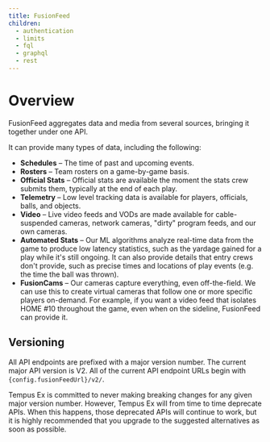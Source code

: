 ```yaml
---
title: FusionFeed
children:
  - authentication
  - limits
  - fql
  - graphql
  - rest
---
```

# Overview

FusionFeed aggregates data and media from several sources, bringing it together under one API.

It can provide many types of data, including the following:

* **Schedules** – The time of past and upcoming events.
* **Rosters** – Team rosters on a game-by-game basis.
* **Official Stats** – Official stats are available the moment the stats crew submits them, typically at the end of each play.
* **Telemetry** – Low level tracking data is available for players, officials, balls, and objects.
* **Video** – Live video feeds and VODs are made available for cable-suspended cameras, network cameras, "dirty" program feeds, and our own cameras.
* **Automated Stats** – Our ML algorithms analyze real-time data from the game to produce low latency statistics, such as the yardage gained for a play while it's still ongoing. It can also provide details that entry crews don't provide, such as precise times and locations of play events (e.g. the time the ball was thrown).
* **FusionCams** – Our cameras capture everything, even off-the-field. We can use this to create virtual cameras that follow one or more specific players on-demand. For example, if you want a video feed that isolates HOME #10 throughout the game, even when on the sideline, FusionFeed can provide it.

## Versioning

All API endpoints are prefixed with a major version number. The current major API version is V2. All of the current API endpoint URLs begin with <code>{config.fusionFeedUrl}/v2/</code>.

Tempus Ex is committed to never making breaking changes for any given major version number. However, Tempus Ex will from time to time deprecate APIs. When this happens, those deprecated APIs will continue to work, but it is highly recommended that you upgrade to the suggested alternatives as soon as possible.
